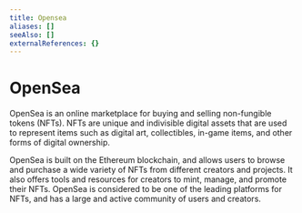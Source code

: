 ```yaml
---
title: Opensea
aliases: []
seeAlso: []
externalReferences: {}
---
```


# OpenSea

OpenSea is an online marketplace for buying and selling non-fungible tokens (NFTs). NFTs are unique and indivisible digital assets that are used to represent items such as digital art, collectibles, in-game items, and other forms of digital ownership.&#x20;

OpenSea is built on the Ethereum blockchain, and allows users to browse and purchase a wide variety of NFTs from different creators and projects. It also offers tools and resources for creators to mint, manage, and promote their NFTs. OpenSea is considered to be one of the leading platforms for NFTs, and has a large and active community of users and creators.

